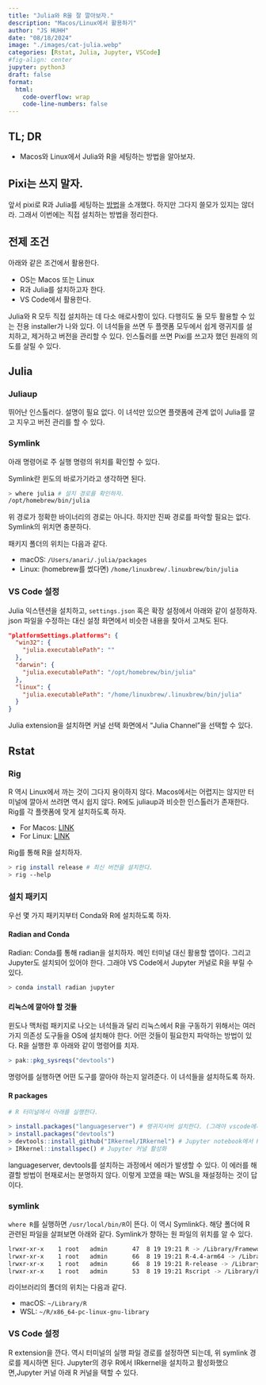 ```yaml
---
title: "Julia와 R을 잘 깔아보자." 
description: "Macos/Linux에서 활용하기"   
author: "JS HUHH"
date: "08/18/2024"
image: "./images/cat-julia.webp"
categories: [Rstat, Julia, Jupyter, VSCode]
#fig-align: center
jupyter: python3
draft: false
format:
  html:
    code-overflow: wrap
    code-line-numbers: false
---
```


## TL; DR

- Macos와 Linux에서 Julia와 R을 세팅하는 방법을 알아보자. 

## Pixi는 쓰지 말자. 

앞서 pixi로 R과 Julia를 세팅하는 [방법](https://blog.lostineconomics.com/posts/computer-tool/2024-04-03-r_with_pixi.html)을 소개했다. 하지만 그다지 쓸모가 있지는 않더라. 그래서 이번에는 직접 설치하는 방법을 정리한다. 

## 전제 조건 

아래와 같은 조건에서 활용한다. 

- OS는 Macos 또는 Linux 
- R과 Julia를 설치하고자 한다.
- VS Code에서 활용한다. 

Julia와 R 모두 직접 설치하는 데 다소 애로사항이 있다. 다행히도 둘 모두 활용할 수 있는 전용 installer가 나와 있다. 이 녀석들을 쓰면 두 플랫폼 모두에서 쉽게 랭귀지를 설치하고, 제거하고 버전을 관리할 수 있다. 인스톨러를 쓰면 Pixi를 쓰고자 했던 원래의 의도를 살릴 수 있다.   

## Julia 

### Juliaup 

뛰어난 인스톨러다. 설명이 필요 없다. 이 녀석만 있으면 플랫폼에 관계 없이 Julia를 깔고 지우고 버전 관리를 할 수 있다. 

### Symlink

아래 명령어로 주 실행 명령의 위치를 확인할 수 있다. 

:::{.column-margin}
Symlink란 윈도의 바로가기라고 생각하면 된다. 
:::

```bash
> where julia # 설치 경로를 확인하자. 
/opt/homebrew/bin/julia
```

위 경로가 정확한 바이너리의 경로는 아니다. 하지만 진짜 경로를 파악할 필요는 없다. Symlink의 위치면 충분하다. 

패키지 폴더의 위치는 다음과 같다. 

- macOS: `/Users/anari/.julia/packages`
- Linux:  (homebrew를 썼다면) `/home/linuxbrew/.linuxbrew/bin/julia`

### VS Code 설정 

Julia 익스텐션을 설치하고, `settings.json` 혹은 확장 설정에서 아래와 같이 설정하자. json 파일을 수정하는 대신 설정 화면에서 비슷한 내용을 찾아서 고쳐도 된다. 

```json 
"platformSettings.platforms": {
  "win32": {
    "julia.executablePath": ""
  },
  "darwin": {
    "julia.executablePath": "/opt/homebrew/bin/julia"
  },   
  "linux": {
    "julia.executablePath": "/home/linuxbrew/.linuxbrew/bin/julia"
  }
}
```

Julia extension을 설치하면 커널 선택 화면에서 "Julia Channel"을 선택할 수 있다.  

## Rstat 

### Rig 

R 역시 Linux에서 까는 것이 그다지 용이하지 않다. Macos에서는 어렵지는 않지만 터미널에 깔아서 쓰려면 역시 쉽지 않다. R에도 juliaup과 비슷한 인스톨러가 존재한다. Rig를 각 플랫폼에 맞게 설치하도록 하자. 

- For Macos: [LINK](https://github.com/r-lib/rig?tab=readme-ov-file#installing-rig-on-macos-)
- For Linux: [LINK](https://github.com/r-lib/rig?tab=readme-ov-file#installing-rig-on-linux-)

Rig를 통해 R을 설치하자. 

```bash
> rig install release # 최신 버전을 설치한다.
> rig --help 
```


### 설치 패키지 

우선 몇 가지 패키지부터 Conda와 R에 설치하도록 하자. 

#### Radian and Conda 

Radian: Conda를 통해 radian을 설치하자. 메인 터미널 대신 활용할 앱이다. 그리고 Jupyter도 설치되어 있어야 한다. 그래야 VS Code에서 Jupyter 커널로 R을 부릴 수 있다. 

```bash
> conda install radian jupyter 
```

#### 리눅스에 깔아야 할 것들 

윈도나 맥처럼 패키지로 나오는 녀석들과 달리 리눅스에서 R을 구동하기 위해서는 여러가지 의존성 도구들을 OS에 설치해야 한다. 어떤 것들이 필요한지 파악하는 방법이 있다. R을 실행한 후 아래와 같이 명령어를 치자. 

```r
> pak::pkg_sysreqs("devtools")
```

명령어를 실행하면 어떤 도구를 깔아야 하는지 알려준다. 이 녀석들을 설치하도록 하자. 


#### R packages 

```R
# R 터미널에서 아래를 실행한다. 

> install.packages("languageserver") # 랭귀지서버 설치한다. (그래야 vscode에서 에러 안 뜬다)
> install.packages("devtools")
> devtools::install_github("IRkernel/IRkernel") # Jupyter notebook에서 R을 사용하려면 설치한다.
> IRkernel::installspec() # Jupyter 커널 활성화 
```

:::{.column-margin}
languageserver, devtools를 설치하는 과정에서 에러가 발생할 수 있다. 이 에러를 해결할 방법이 현재로서는 분명하지 않다. 이렇게 꼬였을 때는 WSL을 재설정하는 것이 답이다. 
:::

### symlink

`where R`를 실행하면 `/usr/local/bin/R`이 뜬다. 이 역시 Symlink다. 해당 폴더에 R 관련된 파일을 살펴보면 아래와 같다. Symlink가 향하는 원 파일의 위치를 알 수 있다. 

```bash
lrwxr-xr-x    1 root   admin       47  8 19 19:21 R -> /Library/Frameworks/R.framework/Resources/bin/R
lrwxr-xr-x    1 root   admin       66  8 19 19:21 R-4.4-arm64 -> /Library/Frameworks/R.framework/Versions/4.4-arm64/Resources/bin/R
lrwxr-xr-x    1 root   admin       66  8 19 19:21 R-release -> /Library/Frameworks/R.framework/Versions/4.4-arm64/Resources/bin/R
lrwxr-xr-x    1 root   admin       53  8 19 19:21 Rscript -> /Library/Frameworks/R.framework/Resources/bin/Rscript
```

라이브러리의 폴더의 위치는 다음과 같다. 

- macOS: `~/Library/R`
- WSL: `~/R/x86_64-pc-linux-gnu-library`  

### VS Code 설정 

R extension을 깐다. 역시 터미널의 실행 파일 경로를 설정하면 되는데, 위 symlink 경로를 제시하면 된다. Jupyter의 경우 R에서 IRkernel을 설치하고 활성화했으면,Jupyter 커널 아래 R 커널을 택할 수 있다. 




